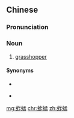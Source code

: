 ==Chinese==
{{zh-forms}}

===Pronunciation===
{{zh-pron
|m=zhàměng
|c=zaa3 maang5-2
|cat=n
}}

===Noun===
{{zh-noun}}

# [[grasshopper]]

====Synonyms====
* {{zh-l|螞蚱}}
* {{qualifier|dialectal}} {{zh-l|草蜢}}

{{zh-cat|Insects}}

[[mg:蚱蜢]]
[[chr:蚱蜢]]
[[zh:蚱蜢]]